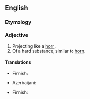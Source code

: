 ==English==

===Etymology===
{{suffix|en|horn|like}}

===Adjective===
{{en-adj}}

# Projecting like a [[horn]].
# Of a hard substance, similar to [[horn]].

====Translations====
{{trans-top|projecting like horn}}
* Finnish: {{t|fi|sarvimainen}}
{{trans-mid}}
{{trans-bottom}}

{{trans-top|similar to horn}}
* Azerbaijani: {{t|az|buynuzvari}}
{{trans-mid}}
* Finnish: {{t|fi|sarvimainen}}
{{trans-bottom}}